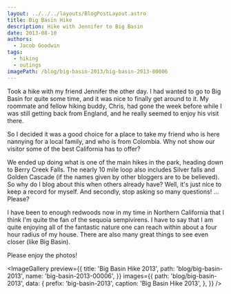 ```yaml
---
layout: ../../../layouts/BlogPostLayout.astro
title: Big Basin Hike
description: Hike with Jennifer to Big Basin
date: 2013-08-10
authors:
  - Jacob Goodwin
tags:
  - hiking
  - outings
imagePath: /blog/big-basin-2013/big-basin-2013-00006
---
```



Took a hike with my friend Jennifer the other day. I had wanted to go to Big Basin for quite some time, and it was nice to finally get around to it. My roommate and fellow hiking buddy, Chris, had gone the week before while I was still getting back from England, and he really seemed to enjoy his visit there.

So I decided it was a good choice for a place to take my friend who is here nannying for a local family, and who is from Colombia. Why not show our visitor some of the best California has to offer?

We ended up doing what is one of the main hikes in the park, heading down to Berry Creek Falls. The nearly 10 mile loop also includes Silver falls and Golden Cascade (if the names given by other bloggers are to be believed). So why do I blog about this when others already have? Well, it's just nice to keep a record for myself. And secondly, stop asking so many questions! ... Please?

I have been to enough redwoods now in my time in Northern California that I think I'm quite the fan of the sequoia sempivirens. I have to say that I am quite enjoying all of the fantastic nature one can reach within about a four hour radius of my house. There are also many great things to see even closer (like Big Basin).

Please enjoy the photos!

<ImageGallery
  preview={{
    title: 'Big Basin Hike 2013',
    path: 'blog/big-basin-2013',
    name: 'big-basin-2013-00006',
  }}
  images={{
    path: 'blog/big-basin-2013',
    data: {
      prefix: 'big-basin-2013',
      caption: 'Big Basin Hike 2013',
    },
  }}
/>
